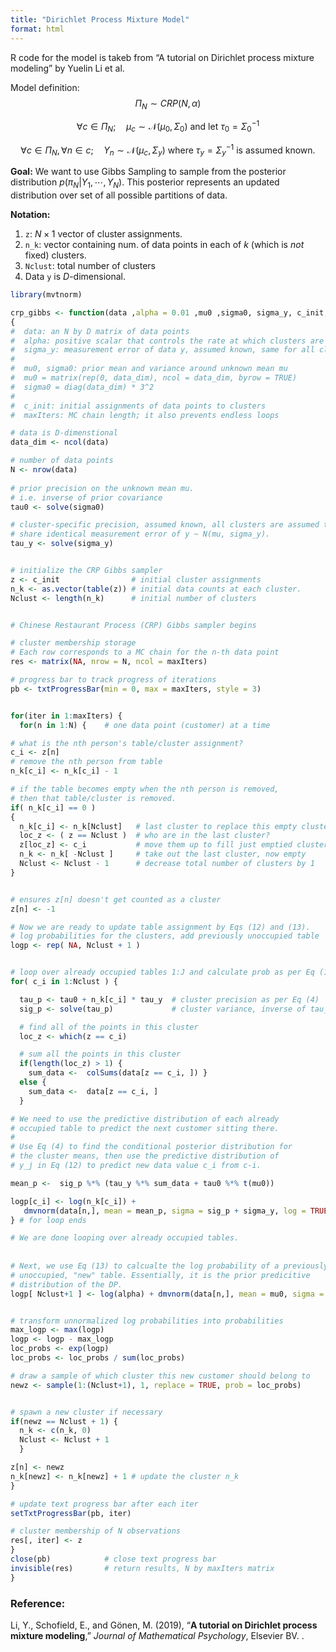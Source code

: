 ```yaml
---
title: "Dirichlet Process Mixture Model"
format: html
---
```


R code for the model is takeb from "A tutorial on Dirichlet process mixture modeling" by Yuelin Li et al.

Model definition:
$$
\Pi_N \sim CRP(N, \alpha) 
$$

$$
\forall c \in \Pi_N; \quad \mu_c \sim \mathcal{N}(\mu_0, \Sigma_0) \text{ and let } \tau_0 = \Sigma_0^{-1}
$$

$$
\forall c \in \Pi_N, \forall n \in c; \quad Y_n \sim \mathcal{N}(\mu_c, \Sigma_y) \text{ where } \tau_y = \Sigma_y^{-1} \text{ is assumed known.}
$$

**Goal:** We want to use Gibbs Sampling to sample from the posterior distribution $p(\pi_N | Y_1, \cdots, Y_N)$. This posterior represents an updated distribution over set of all possible partitions of data. 

**Notation:**

1. `z`: $N \times 1$ vector of cluster assignments.
2. `n_k`: vector containing num. of data points in each of $k$ (which is _not_ fixed) clusters.
3. `Nclust`: total number of clusters
4. Data `y` is $D$-dimensional.

```r
library(mvtnorm)
```

```r
crp_gibbs <- function(data ,alpha = 0.01 ,mu0 ,sigma0, sigma_y, c_init, maxIters = 1000) 
{
#  data: an N by D matrix of data points
#  alpha: positive scalar that controls the rate at which clusters are formed. 
#  sigma_y: measurement error of data y, assumed known, same for all clusters.
#  
#  mu0, sigma0: prior mean and variance around unknown mean mu
#  mu0 = matrix(rep(0, data_dim), ncol = data_dim, byrow = TRUE) 
#  sigma0 = diag(data_dim) * 3^2
#
#  c_init: initial assignments of data points to clusters
#  maxIters: MC chain length; it also prevents endless loops 

# data is D-dimenstional 
data_dim <- ncol(data) 

# number of data points 
N <- nrow(data) 
 
# prior precision on the unknown mean mu.
# i.e. inverse of prior covariance 
tau0 <- solve(sigma0) 

# cluster-specific precision, assumed known, all clusters are assumed to 
# share identical measurement error of y ~ N(mu, sigma_y).
tau_y <- solve(sigma_y) 


# initialize the CRP Gibbs sampler 
z <- c_init                # initial cluster assignments  
n_k <- as.vector(table(z)) # initial data counts at each cluster. 
Nclust <- length(n_k)      # initial number of clusters 


# Chinese Restaurant Process (CRP) Gibbs sampler begins 

# cluster membership storage
# Each row corresponds to a MC chain for the n-th data point
res <- matrix(NA, nrow = N, ncol = maxIters)  

# progress bar to track progress of iterations
pb <- txtProgressBar(min = 0, max = maxIters, style = 3) 


for(iter in 1:maxIters) { 
  for(n in 1:N) {    # one data point (customer) at a time 

# what is the nth person's table/cluster assignment? 
c_i <- z[n] 
# remove the nth person from table 
n_k[c_i] <- n_k[c_i] - 1 

# if the table becomes empty when the nth person is removed, 
# then that table/cluster is removed. 
if( n_k[c_i] == 0 ) 
{ 
  n_k[c_i] <- n_k[Nclust]   # last cluster to replace this empty cluster 
  loc_z <- ( z == Nclust )  # who are in the last cluster? 
  z[loc_z] <- c_i           # move them up to fill just emptied cluster 
  n_k <- n_k[ -Nclust ]     # take out the last cluster, now empty 
  Nclust <- Nclust - 1      # decrease total number of clusters by 1 
} 


# ensures z[n] doesn't get counted as a cluster
z[n] <- -1 

# Now we are ready to update table assignment by Eqs (12) and (13). 
# log probabilities for the clusters, add previously unoccupied table 
logp <- rep( NA, Nclust + 1 ) 


# loop over already occupied tables 1:J and calculate prob as per Eq (13). 
for( c_i in 1:Nclust ) { 

  tau_p <- tau0 + n_k[c_i] * tau_y  # cluster precision as per Eq (4)
  sig_p <- solve(tau_p)             # cluster variance, inverse of tau_c

  # find all of the points in this cluster 
  loc_z <- which(z == c_i) 

  # sum all the points in this cluster 
  if(length(loc_z) > 1) { 
    sum_data <-  colSums(data[z == c_i, ]) } 
  else { 
    sum_data <-  data[z == c_i, ] 
  } 

# We need to use the predictive distribution of each already 
# occupied table to predict the next customer sitting there. 
# 
# Use Eq (4) to find the conditional posterior distribution for 
# the cluster means, then use the predictive distribution of 
# y_j in Eq (12) to predict new data value c_i from c-i. 

mean_p <-  sig_p %*% (tau_y %*% sum_data + tau0 %*% t(mu0)) 

logp[c_i] <- log(n_k[c_i]) + 
   dmvnorm(data[n,], mean = mean_p, sigma = sig_p + sigma_y, log = TRUE) 
} # for loop ends

# We are done looping over already occupied tables.
 
 
# Next, we use Eq (13) to calcualte the log probability of a previously 
# unoccupied, "new" table. Essentially, it is the prior predicitive 
# distribution of the DP.
logp[ Nclust+1 ] <- log(alpha) + dmvnorm(data[n,], mean = mu0, sigma = sigma0 + sigma_y, log = TRUE) 


# transform unnormalized log probabilities into probabilities 
max_logp <- max(logp) 
logp <- logp - max_logp 
loc_probs <- exp(logp) 
loc_probs <- loc_probs / sum(loc_probs) 

# draw a sample of which cluster this new customer should belong to 
newz <- sample(1:(Nclust+1), 1, replace = TRUE, prob = loc_probs) 


# spawn a new cluster if necessary 
if(newz == Nclust + 1) { 
  n_k <- c(n_k, 0) 
  Nclust <- Nclust + 1 
  } 

z[n] <- newz 
n_k[newz] <- n_k[newz] + 1 # update the cluster n_k 
}

# update text progress bar after each iter 
setTxtProgressBar(pb, iter) 

# cluster membership of N observations
res[, iter] <- z     
} 
close(pb)            # close text progress bar 
invisible(res)       # return results, N by maxIters matrix 
}
```



### Reference:
Li, Y., Schofield, E., and Gönen, M. (2019), “**A tutorial on Dirichlet process mixture modeling**,” _Journal of Mathematical Psychology_, Elsevier BV. \url{https://doi.org/10.1016/j.jmp.2019.04.004}. 